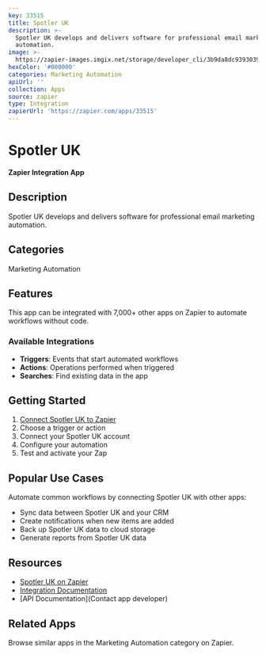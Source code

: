 ```yaml
---
key: 33515
title: Spotler UK
description: >-
  Spotler UK develops and delivers software for professional email marketing
  automation.
image: >-
  https://zapier-images.imgix.net/storage/developer_cli/3b9da8dc9393039a1a0e4fd6cddaf8c8.png?auto=format%2Ccompress&ixlib=python-3.0.0&q=50
hexColor: '#000000'
categories: Marketing Automation
apiUrl: ''
collection: Apps
source: zapier
type: Integration
zapierUrl: 'https://zapier.com/apps/33515'
---
```

# Spotler UK

**Zapier Integration App**

## Description

Spotler UK develops and delivers software for professional email marketing automation.

## Categories

Marketing Automation

## Features

This app can be integrated with 7,000+ other apps on Zapier to automate workflows without code.

### Available Integrations

- **Triggers**: Events that start automated workflows
- **Actions**: Operations performed when triggered
- **Searches**: Find existing data in the app

## Getting Started

1. [Connect Spotler UK to Zapier](https://zapier.com/apps/33515)
2. Choose a trigger or action
3. Connect your Spotler UK account
4. Configure your automation
5. Test and activate your Zap

## Popular Use Cases

Automate common workflows by connecting Spotler UK with other apps:

- Sync data between Spotler UK and your CRM
- Create notifications when new items are added
- Back up Spotler UK data to cloud storage
- Generate reports from Spotler UK data

## Resources

- [Spotler UK on Zapier](https://zapier.com/apps/33515)
- [Integration Documentation](https://zapier.com/apps/33515/integrations)
- [API Documentation](Contact app developer)

## Related Apps

Browse similar apps in the Marketing Automation category on Zapier.
